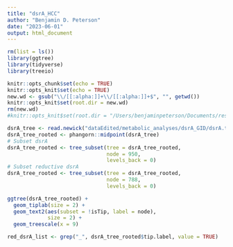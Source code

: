 ```yaml
---
title: "dsrA_HCC"
author: "Benjamin D. Peterson"
date: "2023-06-01"
output: html_document
---
```


```r
rm(list = ls())
library(ggtree)
library(tidyverse)
library(treeio)

knitr::opts_chunk$set(echo = TRUE)
knitr::opts_knit$set(echo = TRUE)
new.wd <- gsub("\\/[[:alpha:]]+\\/[[:alpha:]]+$", "", getwd())
knitr::opts_knit$set(root.dir = new.wd)
rm(new.wd)
#knitr::opts_knit$set(root.dir = "/Users/benjaminpeterson/Documents/research/HellsCanyon")
```



```r

dsrA_tree <- read.newick("dataEdited/metabolic_analyses/dsrA_GID/dsrA.tree")
dsrA_tree_rooted <- phangorn::midpoint(dsrA_tree)
# Subset dsrA
dsrA_tree_rooted <- tree_subset(tree = dsrA_tree_rooted,
                                node = 950,
                                levels_back = 0)
# Subset reductive dsrA
dsrA_tree_rooted <- tree_subset(tree = dsrA_tree_rooted,
                                node = 788,
                                levels_back = 0)

ggtree(dsrA_tree_rooted) +
  geom_tiplab(size = 2) +
  geom_text2(aes(subset = !isTip, label = node),
             size = 2) +
  geom_treescale(x = 9)

red_dsrA_list <- grep("_", dsrA_tree_rooted$tip.label, value = TRUE)
  
```

